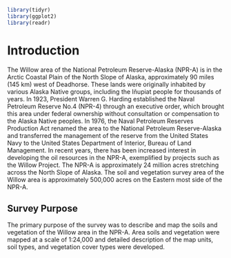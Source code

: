 ```r
library(tidyr)
library(ggplot2)
library(readr)
```
# Introduction 

The Willow area of the National Petroleum Reserve-Alaska (NPR-A) is in the Arctic Coastal Plain of the North Slope of Alaska, approximately 90 miles (145 km) west of Deadhorse. These lands were originally inhabited by various Alaska Native groups, including the Iñupiat people for thousands of years. In 1923, President Warren G. Harding established the Naval Petroleum Reserve No.4 (NPR-4) through an executive order, which brought this area under federal ownership without consultation or compensation to the Alaska Native peoples. In 1976, the Naval Petroleum Reserves Production Act renamed the area to the National Petroleum Reserve-Alaska and transferred the management of the reserve from the United States Navy to the United States Department of Interior, Bureau of Land Management. In recent years, there has been increased interest in developing the oil resources in the NPR-A, exemplified by projects such as the Willow Project. The NPR-A is approximately 24 million acres stretching across the North Slope of Alaska. The soil and vegetation survey area of the Willow area is approximately 500,000 acres on the Eastern most side of the NPR-A. 

## Survey Purpose

The primary purpose of the survey was to describe and map the soils and vegetation of the Willow area in the NPR-A. Area soils and vegetation were mapped at a scale of 1:24,000 and detailed description of the map units, soil types, and vegetation cover types were developed.
